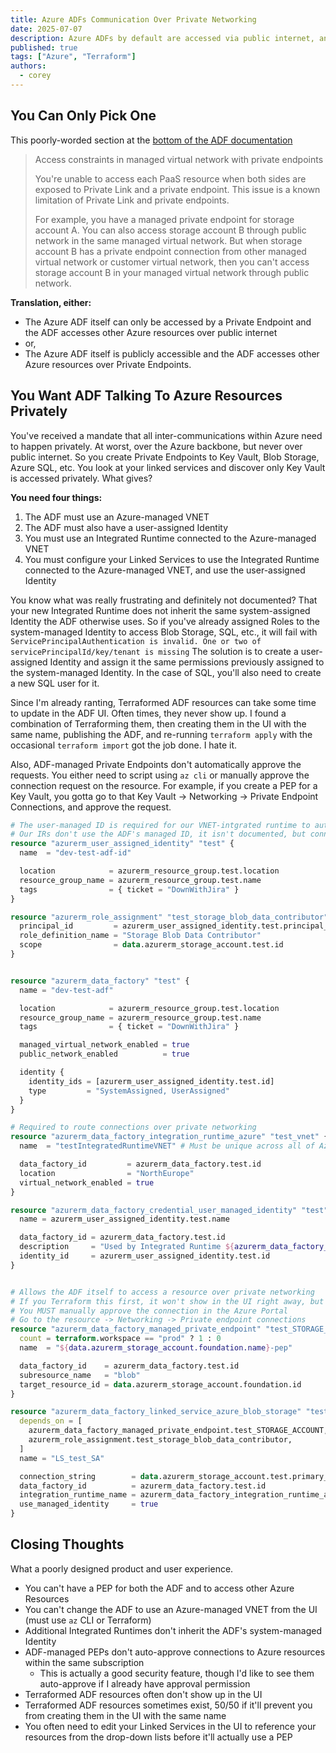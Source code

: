 ```yaml
---
title: Azure ADFs Communication Over Private Networking
date: 2025-07-07
description: Azure ADFs by default are accessed via public internet, and access other Azure resources over public internet. After many pitfalls, here is how an ADF can communicate with other Azure resources over private networking
published: true
tags: ["Azure", "Terraform"]
authors:
  - corey
---
```


## You Can Only Pick One
This poorly-worded section at the [bottom of the ADF documentation](https://learn.microsoft.com/en-ca/azure/data-factory/managed-virtual-network-private-endpoint#limitations-and-known-issues)
> Access constraints in managed virtual network with private endpoints
>
> You're unable to access each PaaS resource when both sides are exposed to Private Link and a private endpoint. This issue is a known limitation of Private Link and private endpoints.
>
> For example, you have a managed private endpoint for storage account A. You can also access storage account B through public network in the same managed virtual network. But when storage account B has a private endpoint connection from other managed virtual network or customer virtual network, then you can't access storage account B in your managed virtual network through public network.

**Translation, either:**
  - The Azure ADF itself can only be accessed by a Private Endpoint and the ADF accesses other Azure resources over public internet
  - or,
  - The Azure ADF itself is publicly accessible and the ADF accesses other Azure resources over Private Endpoints.

## You Want ADF Talking To Azure Resources Privately
You've received a mandate that all inter-communications within Azure need to happen privately. At worst, over the Azure backbone, but never over public internet.
So you create Private Endpoints to Key Vault, Blob Storage, Azure SQL, etc. You look at your linked services and discover only Key Vault is accessed privately.
What gives?

**You need four things:**
  1. The ADF must use an Azure-managed VNET
  2. The ADF must also have a user-assigned Identity
  3. You must use an Integrated Runtime connected to the Azure-managed VNET
  4. You must configure your Linked Services to use the Integrated Runtime connected to the Azure-managed VNET, and use the user-assigned Identity

You know what was really frustrating and definitely not documented? That your new Integrated Runtime does not inherit the same system-assigned Identity the ADF otherwise uses.
So if you've already assigned Roles to the system-managed Identity to access Blob Storage, SQL, etc., it will fail with `ServicePrincipalAuthentication is invalid. One or two of servicePrincipalId/key/tenant is missing`
The solution is to create a user-assigned Identity and assign it the same permissions previously assigned to the system-managed Identity.
In the case of SQL, you'll also need to create a new SQL user for it.

Since I'm already ranting, Terraformed ADF resources can take some time to update in the ADF UI. Often times, they never show up.
I found a combination of Terraforming them, then creating them in the UI with the same name, publishing the ADF, and re-running `terraform apply` with the occasional `terraform import` got the job done.
I hate it.

Also, ADF-managed Private Endpoints don't automatically approve the requests.
You either need to script using `az cli` or manually approve the connection request on the resource.
For example, if you create a PEP for a Key Vault, you gotta go to that Key Vault -> Networking -> Private Endpoint Connections, and approve the request.

```terraform
# The user-managed ID is required for our VNET-intgrated runtime to auth to Azure services, like SQL
# Our IRs don't use the ADF's managed ID, it isn't documented, but connections simply fail when we try
resource "azurerm_user_assigned_identity" "test" {
  name  = "dev-test-adf-id"

  location            = azurerm_resource_group.test.location
  resource_group_name = azurerm_resource_group.test.name
  tags                = { ticket = "DownWithJira" }
}

resource "azurerm_role_assignment" "test_storage_blob_data_contributor" {
  principal_id         = azurerm_user_assigned_identity.test.principal_id
  role_definition_name = "Storage Blob Data Contributor"
  scope                = data.azurerm_storage_account.test.id
}


resource "azurerm_data_factory" "test" {
  name = "dev-test-adf"

  location            = azurerm_resource_group.test.location
  resource_group_name = azurerm_resource_group.test.name
  tags                = { ticket = "DownWithJira" }

  managed_virtual_network_enabled = true
  public_network_enabled          = true

  identity {
    identity_ids = [azurerm_user_assigned_identity.test.id]
    type         = "SystemAssigned, UserAssigned"
  }
}

# Required to route connections over private networking
resource "azurerm_data_factory_integration_runtime_azure" "test_vnet" {
  name  = "testIntegratedRuntimeVNET" # Must be unique across all of Azure

  data_factory_id         = azurerm_data_factory.test.id
  location                = "NorthEurope"
  virtual_network_enabled = true
}

resource "azurerm_data_factory_credential_user_managed_identity" "test" {
  name = azurerm_user_assigned_identity.test.name

  data_factory_id = azurerm_data_factory.test.id
  description     = "Used by Integrated Runtime ${azurerm_data_factory_integration_runtime_azure.test_vnet.name} to access Azure SQL"
  identity_id     = azurerm_user_assigned_identity.test.id
}


# Allows the ADF itself to access a resource over private networking
# If you Terraform this first, it won't show in the UI right away, but it will EVENTUALLY
# You MUST manually approve the connection in the Azure Portal
# Go to the resource -> Networking -> Private endpoint connections
resource "azurerm_data_factory_managed_private_endpoint" "test_STORAGE_ACCOUNT" {
  count = terraform.workspace == "prod" ? 1 : 0
  name  = "${data.azurerm_storage_account.foundation.name}-pep"

  data_factory_id    = azurerm_data_factory.test.id
  subresource_name   = "blob"
  target_resource_id = data.azurerm_storage_account.foundation.id
}

resource "azurerm_data_factory_linked_service_azure_blob_storage" "test" {
  depends_on = [
    azurerm_data_factory_managed_private_endpoint.test_STORAGE_ACCOUNT,
    azurerm_role_assignment.test_storage_blob_data_contributor,
  ]
  name = "LS_test_SA"

  connection_string        = data.azurerm_storage_account.test.primary_blob_connection_string
  data_factory_id          = azurerm_data_factory.test.id
  integration_runtime_name = azurerm_data_factory_integration_runtime_azure.test_vnet.name
  use_managed_identity     = true
}
```

## Closing Thoughts
What a poorly designed product and user experience.
  - You can't have a PEP for both the ADF and to access other Azure Resources
  - You can't change the ADF to use an Azure-managed VNET from the UI (must use `az` CLI or Terraform)
  - Additional Integrated Runtimes don't inherit the ADF's system-managed Identity
  - ADF-managed PEPs don't auto-approve connections to Azure resources within the same subscription
    - This is actually a good security feature, though I'd like to see them auto-approve if I already have approval permission
  - Terraformed ADF resources often don't show up in the UI
  - Terraformed ADF resources sometimes exist, 50/50 if it'll prevent you from creating them in the UI with the same name
  - You often need to edit your Linked Services in the UI to reference your resources from the drop-down lists before it'll actually use a PEP
